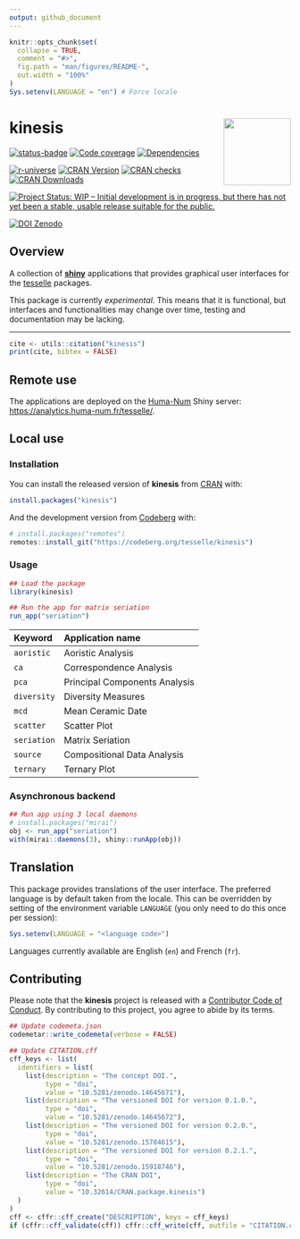 ```yaml
---
output: github_document
---
```


<!-- README.md is generated from README.Rmd. Please edit that file -->

```r
knitr::opts_chunk$set(
  collapse = TRUE,
  comment = "#>",
  fig.path = "man/figures/README-",
  out.width = "100%"
)
Sys.setenv(LANGUAGE = "en") # Force locale
```

# kinesis <img width=120px src="man/figures/logo.png" align="right" />

<!-- badges: start -->
[![status-badge](https://ci.codeberg.org/api/badges/14694/status.svg)](https://ci.codeberg.org/repos/14694){.pkgdown-devel}
[![Code coverage](https://packages.tesselle.org/kinesis/coverage/badge.svg)](https://packages.tesselle.org/kinesis/coverage/){.pkgdown-devel}
[![Dependencies](https://tinyverse.netlify.app/badge/kinesis)](https://cran.r-project.org/package=kinesis){.pkgdown-devel}

[![r-universe](https://tesselle.r-universe.dev/badges/kinesis)](https://tesselle.r-universe.dev/kinesis){.pkgdown-devel}
[![CRAN Version](https://www.r-pkg.org/badges/version/kinesis)](https://cran.r-project.org/package=kinesis){.pkgdown-release}
[![CRAN checks](https://badges.cranchecks.info/worst/kinesis.svg)](https://cran.r-project.org/web/checks/check_results_kinesis.html){.pkgdown-release}
[![CRAN Downloads](https://cranlogs.r-pkg.org/badges/kinesis)](https://cran.r-project.org/package=kinesis){.pkgdown-release}

[![Project Status: WIP – Initial development is in progress, but there has not yet been a stable, usable release suitable for the public.](https://www.repostatus.org/badges/latest/wip.svg)](https://www.repostatus.org/#wip)

[![DOI Zenodo](https://zenodo.org/badge/DOI/10.5281/zenodo.14645671.svg)](https://doi.org/10.5281/zenodo.14645671)
<!-- badges: end -->

## Overview

A collection of [**shiny**](https://shiny.posit.co) applications that provides graphical user interfaces for the [tesselle](https://www.tesselle.org) packages.

This package is currently *experimental*. This means that it is functional, but interfaces and functionalities may change over time, testing and documentation may be lacking.

---

```r
cite <- utils::citation("kinesis")
print(cite, bibtex = FALSE)
```

## Remote use

The applications are deployed on the [Huma-Num](https://www.huma-num.fr) Shiny server: <https://analytics.huma-num.fr/tesselle/>.

## Local use
### Installation

You can install the released version of **kinesis** from [CRAN](https://CRAN.R-project.org) with:

```r
install.packages("kinesis")
```

And the development version from [Codeberg](https://codeberg.org/) with:

```r
# install.packages("remotes")
remotes::install_git("https://codeberg.org/tesselle/kinesis")
```

### Usage

```r
## Load the package
library(kinesis)

## Run the app for matrix seriation
run_app("seriation")
```

| Keyword     | Application name              |
|:------------|:------------------------------|
| `aoristic`  | Aoristic Analysis             |
| `ca`        | Correspondence Analysis       |
| `pca`       | Principal Components Analysis |
| `diversity` | Diversity Measures            |
| `mcd`       | Mean Ceramic Date             |
| `scatter`   | Scatter Plot                  |
| `seriation` | Matrix Seriation              |
| `source`    | Compositional Data Analysis   |
| `ternary`   | Ternary Plot                  |

### Asynchronous backend

```r
## Run app using 3 local daemons
# install.packages("mirai")
obj <- run_app("seriation")
with(mirai::daemons(3), shiny::runApp(obj))
```

## Translation

This package provides translations of the user interface. The preferred language is by default taken from the locale. This can be overridden by setting of the environment variable `LANGUAGE` (you only need to do this once per session):

``` r
Sys.setenv(LANGUAGE = "<language code>")
```

Languages currently available are English (`en`) and French (`fr`).

## Contributing

Please note that the **kinesis** project is released with a [Contributor Code of Conduct](https://www.tesselle.org/conduct.html). By contributing to this project, you agree to abide by its terms.

```r
## Update codemeta.json
codemetar::write_codemeta(verbose = FALSE)

## Update CITATION.cff
cff_keys <- list(
  identifiers = list(
    list(description = "The concept DOI.",
         type = "doi",
         value = "10.5281/zenodo.14645671"),
    list(description = "The versioned DOI for version 0.1.0.",
         type = "doi",
         value = "10.5281/zenodo.14645672"),
    list(description = "The versioned DOI for version 0.2.0.",
         type = "doi",
         value = "10.5281/zenodo.15784615"),
    list(description = "The versioned DOI for version 0.2.1.",
         type = "doi",
         value = "10.5281/zenodo.15918746"),
    list(description = "The CRAN DOI",
         type = "doi",
         value = "10.32614/CRAN.package.kinesis")
  )
)
cff <- cffr::cff_create("DESCRIPTION", keys = cff_keys)
if (cffr::cff_validate(cff)) cffr::cff_write(cff, outfile = "CITATION.cff")
```
